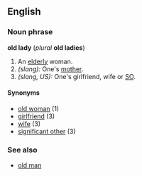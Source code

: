==English==

===Noun phrase===
'''old lady''' (''plural'' '''old ladies''')
#An [[elderly]] woman.
#''(slang):'' One's [[mother]].  <!--UK? -->
#''(slang, US):'' One's girlfriend, wife or [[SO]].

====Synonyms====
*[[old woman]] (1)
*[[girlfriend]] (3)
*[[wife]] (3)
*[[significant other]] (3)

===See also===
*[[old man]]